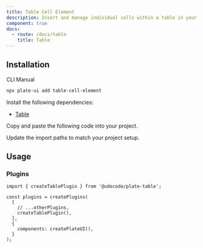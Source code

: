 ```yaml
---
title: Table Cell Element
description: Insert and manage individual cells within a table in your content.
component: true
docs:
  - route: /docs/table
    title: Table
---
```


<ComponentPreview name="playground-demo" id="table" />

## Installation

<Tabs defaultValue="cli">

<TabsList>
<TabsTrigger value="cli">CLI</TabsTrigger>
<TabsTrigger value="manual">Manual</TabsTrigger>
</TabsList>
<TabsContent value="cli">

```bash
npx plate-ui add table-cell-element
```

</TabsContent>

<TabsContent value="manual">

<Steps>

<Step>

Install the following dependencies:

- [Table](/docs/table)

</Step>

<Step>Copy and paste the following code into your project.</Step>

<ComponentSource name="table-element" />

<Step>Update the import paths to match your project setup.</Step>

</Steps>

</TabsContent>

</Tabs>

## Usage

<ComponentSource name="table-cell-element" />

### Plugins

```tsx
import { createTablePlugin } from '@udecode/plate-table';

const plugins = createPlugins(
  [
    // ...otherPlugins,
    createTablePlugin(),
  ],
  {
    components: createPlateUI(),
  }
);
```
